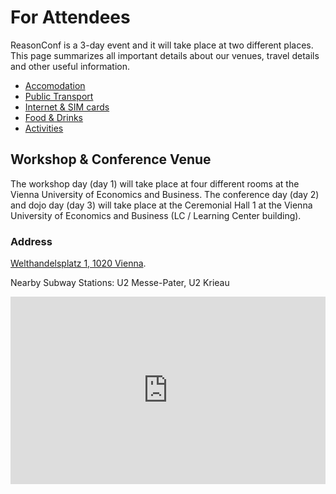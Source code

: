 # For Attendees

ReasonConf is a 3-day event and it will take place at two different
places. This page summarizes all important details about our venues,
travel details and other useful information.

- [Accomodation](/attendees/accomodation)
- [Public Transport](/attendees/transport)
- [Internet & SIM cards](/attendees/internet)
- [Food & Drinks](/attendees/food)
- [Activities](/attendees/activities)

## Workshop & Conference Venue

The workshop day (day 1) will take place at four different rooms at
the Vienna University of Economics and Business. The conference day
(day 2) and dojo day (day 3) will take place at the Ceremonial Hall 1
at the Vienna University of Economics and Business (LC / Learning Center building).

### Address

[Welthandelsplatz 1, 1020 Vienna](maps://?q=Welthandelsplatz+1+1020+Vienna). 

Nearby Subway Stations: <span class="subway subway-u2">U2</span> Messe-Pater, <span class="subway subway-u2">U2</span> Krieau

<div className="grid--full">
<iframe
  height="300"
  width="100%"
  frameborder="0"
  src="https://www.google.com/maps/embed/v1/place?q=Universit%C3%A4tsbibliothek%20der%20Wirtschaftsuniversit%C3%A4t%20Wien&key=AIzaSyDoRypIIXOZYLExH-dx-xpi_dhpxtCnwo0"
/>
</div>

### Venue Routing

- Conference & Dojo: [Ceremonial Hall 1](https://campus.wu.ac.at/en/?campus=1&startstr=Underground%20station%20Messe%20Prater&endstr=LC.0.100%20Ceremonial%20hall%201&type=0#map)
- Reason & GraphQL Workshop: [AD.0.091 Conference room 4](https://campus.wu.ac.at/en/?campus=1&startstr=Underground%20station%20Messe%20Prater&endstr=AD.0.091%20Conference%20room%204&type=0)
- Beginner Reason & ReasonReact Workshop: [AD.0.114 Conference room 1](https://campus.wu.ac.at/en/?campus=1&startstr=Underground%20station%20Messe%20Prater&endstr=AD.0.114%20Conference%20room%201&type=0)
- Advanced ReasonReact Workshop: [TC.0.58 TC Hall](https://campus.wu.ac.at/en/?campus=1&startstr=Underground%20station%20Messe%20Prater&endstr=TC.0.58%20TC%20Hall&type=0)
- OCaml Workshop: [TC.3.07 Room](https://campus.wu.ac.at/en/?campus=1&startstr=Underground%20station%20Messe%20Prater&endstr=TC.3.07&type=0)


### Journey to the Venue

**FROM:** Airport Vienna (train station) /  **TO:** [Messe-Prater](https://goo.gl/maps/bYq8Ewidw3q) <span class="subway subway-u2">U2</span>

**Note:** Try to avoid CAT trains, since they are 5 times more expensive and are only 5-8 min faster. It’s also a private company, tickets won’t be accepted by the public train service (= ÖBB) and vice versa.
- Go to the train station located at the airport

- Find a red ÖBB ticket machine or use the ÖBB app
([iOS](https://itunes.apple.com/at/app/%C3%B6bb/id1041401604?l=en&mt=8) /
[Android](https://play.google.com/store/apps/details?id=at.oebb.ts&hl=en)) for the ticket

- Buy a ticket to **Wien Messe-Prater** (4,2 EUR)
- Check the monitors, the ÖBB app or follow this [Maps
link](https://www.google.at/maps/dir/Vienna+International+Airport+(VIE),+Wien-Flughafen,+1300+Schwechat/Wien+Hbf.,+Vienna/@48.1510338,16.4352152,13z/data=!3m1!4b1!4m19!4m18!1m5!1m1!1s0x476c55ab471abe9b:0x247a52108dd29b4b!2m2!1d16.5665751!2d48.1158333!1m5!1m1!1s0x476da9d6eb3d6139:0x337179155e1ad330!2m2!1d16.3746088!2d48.1859545!2m4!4e2!5e1!5e2!5e3!3e3)
to find a train to **Wien Hbf (Central Station)**
- From Wien Hbf, take a <span class="subway subway-u1"> U1 </span> metro (direction Leopoldau) to **Wien Praterstern Bf** (6 stops)
- From Wien Praterstern, find the <span class="subway subway-u2">U2</span> metro (direction Wien Aspernstraße) to **Messe-Prater**
(1 stop)
- From Messe-Prater it's a [7 min walk](https://www.google.at/maps/dir/Messe-Prater+U,+Vienna/Geb%C3%A4ude+LC,+Welthandelsplatz,+Vienna/@48.2154573,16.4038268,17z/data=!3m1!4b1!4m19!4m18!1m5!1m1!1s0x476d071a47b94951:0xabb841058d5d63d6!2m2!1d16.4037671!2d48.2176816!1m5!1m1!1s0x476d0717b8f5b68f:0x6d67c807fd9ab214!2m2!1d16.4084665!2d48.2134275!2m4!4e2!5e1!5e2!5e3!3e3) to the
conference venue (LC building)

## After Party

The party will take place at [Kolariks
Luftburg](https://goo.gl/maps/Pnh2tjNJgtC2) and is close to the venue ([7 min
walk](https://www.google.at/maps/dir/''/Kolariks+Luftburg,+Prater+128,+1020+Wien/@48.2132187,16.405072,17z/data=!4m14!4m13!1m5!1m1!1s0x0:0xf856f023c1e031c4!2m2!1d16.4089236!2d48.2137796!1m5!1m1!1s0x476d0716d5e2df85:0x5f2720405b0a6139!2m2!1d16.4035807!2d48.2132759!3e3)).
We will leave as a group shortly after the closer on Day 1, feel free to join us!

